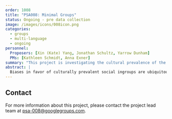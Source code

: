 ```yaml
---
order: 1008
title: "PSA008: Minimal Groups"
status: Ongoing - pre data collection
image: /images/icons/008icon.png
categories:
  - groups
  - multi-language
  - ongoing
personnel:
  Proposers: [Xin (Kate) Yang, Jonathan Schultz, Yarrow Dunham]
  PMs: [Kathleen Schmidt, Anna Exner]
summary: "This project is investigating the cultural prevalence of the minimal group effect and comparing it to two forms of real-group bias."
abstract: |
  Biases in favor of culturally prevalent social ingroups are ubiquitous, but random assignment to meaningless experimentally created social groups is also sufficient to create ingroup biases (i.e., the minimal group effect; MGE). Thus, the extent to which ingroup bias arises from specific social contexts versus more general psychological tendencies remains unclear. This registered report focuses on three questions. First, how culturally prevalent is the MGE? Second, how do critical cultural and individual factors moderate its strength? Third, does the MGE meaningfully relate to culturally salient real-world ingroup biases? Here we compare the MGE to bias in favor of a family member (i.e., first cousin) and a national ingroup member. We propose to recruit a sample of > 200 participants in each of > 50 nations to examine these questions and advance our understanding of the psychological foundations and cultural prevalence of ingroup bias. 
---
```


## Contact

For more information about this project, please contact the project lead team at [psa-008@googlegroups.com](psa-008@googlegroups.com).
